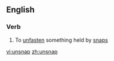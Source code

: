 ==English==

===Verb===
{{en-verb|unsnaps|unsnapping|unsnapped}}

# To [[unfasten]] something held by [[snap]]s

[[vi:unsnap]]
[[zh:unsnap]]